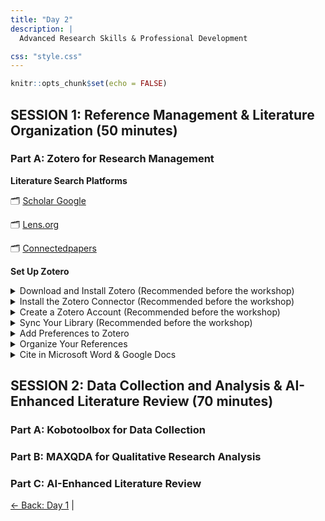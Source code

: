 ```yaml
---
title: "Day 2"
description: |
  Advanced Research Skills & Professional Development

css: "style.css"
---
```



```r
knitr::opts_chunk$set(echo = FALSE)
```


## SESSION 1: Reference Management & Literature Organization (50 minutes)


### Part A: Zotero for Research Management



**Literature Search Platforms**

🗂 [Scholar Google](https://scholar.google.com/)

🗂️ [Lens.org](https://www.lens.org/lens/search/scholar/structured)

🗂 [Connectedpapers](https://www.connectedpapers.com/)

**Set Up Zotero**

<details class="collapsible">
<summary>Download and Install Zotero (Recommended before the workshop)</summary>

- Go to [Zotero.org/download](https://www.zotero.org/download/)
- Download Zotero Desktop (Windows, macOS, or Linux).
- Install the software on your computer [Video Instructions](https://www.youtube.com/watch?v=JG7Uq_JFDzE).

</details>


<details class="collapsible">
<summary>Install the Zotero Connector (Recommended before the workshop)</summary>


- [Download the Zotero Connector](https://chrome.google.com/webstore/detail/zotero-connector/ekhagklcjbdpajgpjgmbionohlpdbjgc) for your browser (Chrome, Firefox, Edge, or Safari).

*This lets you save references directly from websites, databases, and Google Scholar.*

</details>



<details class="collapsible">
<summary>Create a Zotero Account (Recommended before the workshop)</summary>


- Go to [Zotero.org](https://www.zotero.org/user/register/)
- Sign up for a free account (needed for syncing your library across devices).

</details>



<details class="collapsible">
<summary> Sync Your Library (Recommended before the workshop)</summary>

- Open the Zotero desktop app.
- Go to Edit → Preferences → Sync.
- Enter your Zotero account details and enable syncing.

</details>




<details class="collapsible">
<summary> Add Preferences to Zotero </summary>

- Using the Zotero Connector
- Manual Entry
- Add by Identifier

See instruction [video](https://www.youtube.com/watch?v=JG7Uq_JFDzE&t=168s)

</details>


<details class="collapsible">
<summary> Organize Your References </summary>

- Use Collections (folders) to group references by project or theme.

See instruction [video](https://www.youtube.com/watch?v=JG7Uq_JFDzE&t=362s)

</details>


<details class="collapsible">
<summary> Cite in Microsoft Word & Google Docs </summary>

- Zotero installs a plugin for Word and LibreOffice automatically.
- For Google Docs, the Connector adds a Zotero menu.
- This allows you to insert citations and generate bibliographies directly.

See instruction  [video](https://www.youtube.com/watch?v=JG7Uq_JFDzE&t=512s) for Microsoft Word

See instruction [video](https://www.youtube.com/watch?v=1R9vEvC7xXk) for Google Docs 

</details>


## SESSION 2: Data Collection and Analysis & AI-Enhanced Literature Review (70 minutes)

### Part A: Kobotoolbox for Data Collection


### Part B: MAXQDA for Qualitative Research Analysis


### Part C: AI-Enhanced Literature Review




[← Back: Day 1](https://jopscipworkshop.netlify.app/august25) | 
